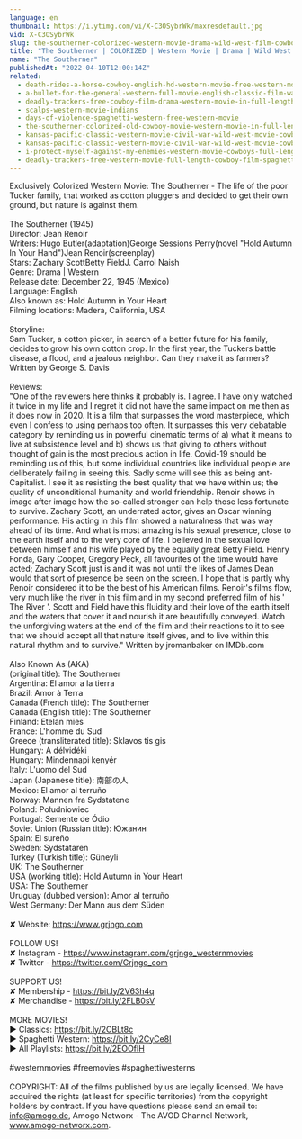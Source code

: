 ```yaml
---
language: en
thumbnail: https://i.ytimg.com/vi/X-C3OSybrWk/maxresdefault.jpg
vid: X-C3OSybrWk
slug: the-southerner-colorized-western-movie-drama-wild-west-film-cowboys
title: "The Southerner | COLORIZED | Western Movie | Drama | Wild West Film | Cowboys"
name: "The Southerner"
publishedAt: "2022-04-10T12:00:14Z"
related:
  - death-rides-a-horse-cowboy-english-hd-western-movie-free-western-movies
  - a-bullet-for-the-general-western-full-movie-english-classic-film-watchfree-cowboyfilm
  - deadly-trackers-free-cowboy-film-drama-western-movie-in-full-length
  - scalps-western-movie-indians
  - days-of-violence-spaghetti-western-free-western-movie
  - the-southerner-colorized-old-cowboy-movie-western-movie-in-full-length
  - kansas-pacific-classic-western-movie-civil-war-wild-west-movie-cowboys
  - kansas-pacific-classic-western-movie-civil-war-wild-west-movie-cowboys
  - i-protect-myself-against-my-enemies-western-movie-cowboys-full-length-wild-west
  - deadly-trackers-free-western-movie-full-length-cowboy-film-spaghetti-western-free-movie
---
```


Exclusively Colorized Western Movie: The Southerner - The life of the poor Tucker family, that worked as cotton pluggers and decided to get their own ground, but nature is against them.<br />
<br />
The Southerner (1945)<br />
Director: Jean Renoir<br />
Writers: Hugo Butler(adaptation)George Sessions Perry(novel "Hold Autumn In Your Hand")Jean Renoir(screenplay)<br />
Stars: Zachary ScottBetty FieldJ. Carrol Naish<br />
Genre: Drama | Western<br />
Release date: December 22, 1945 (Mexico)<br />
Language: English<br />
Also known as: Hold Autumn in Your Heart<br />
Filming locations: Madera, California, USA<br />
<br />
Storyline:<br />
Sam Tucker, a cotton picker, in search of a better future for his family, decides to grow his own cotton crop. In the first year, the Tuckers battle disease, a flood, and a jealous neighbor. Can they make it as farmers? Written by George S. Davis<br />
<br />
Reviews:<br />
"One of the reviewers here thinks it probably is. I agree. I have only watched it twice in my life and I regret it did not have the same impact on me then as it does now in 2020. It is a film that surpasses the word masterpiece, which even I confess to using perhaps too often. It surpasses this very debatable category by reminding us in powerful cinematic terms of a) what it means to live at subsistence level and b) shows us that giving to others without thought of gain is the most precious action in life. Covid-19 should be reminding us of this, but some individual countries like individual people are deliberately failing in seeing this. Sadly some will see this as being ant-Capitalist. I see it as resisting the best quality that we have within us; the quality of unconditional humanity and world friendship. Renoir shows in image after image how the so-called stronger can help those less fortunate to survive. Zachary Scott, an underrated actor, gives an Oscar winning performance. His acting in this film showed a naturalness that was way ahead of its time. And what is most amazing is his sexual presence, close to the earth itself and to the very core of life. I believed in the sexual love between himself and his wife played by the equally great Betty Field. Henry Fonda, Gary Cooper, Gregory Peck, all favourites of the time would have acted; Zachary Scott just is and it was not until the likes of James Dean would that sort of presence be seen on the screen. I hope that is partly why Renoir considered it to be the best of his American films. Renoir's films flow, very much like the river in this film and in my second preferred film of his ' The River '. Scott and Field have this fluidity and their love of the earth itself and the waters that cover it and nourish it are beautifully conveyed. Watch the unforgiving waters at the end of the film and their reactions to it to see that we should accept all that nature itself gives, and to live within this natural rhythm and to survive." Written by jromanbaker on IMDb.com<br />
<br />
Also Known As (AKA)<br />
(original title): The Southerner<br />
Argentina: El amor a la tierra<br />
Brazil: Amor à Terra<br />
Canada (French title): The Southerner<br />
Canada (English title): The Southerner<br />
Finland: Etelän mies<br />
France: L'homme du Sud<br />
Greece (transliterated title): Sklavos tis gis<br />
Hungary: A délvidéki<br />
Hungary: Mindennapi kenyér<br />
Italy: L'uomo del Sud<br />
Japan (Japanese title): 南部の人<br />
Mexico: El amor al terruño<br />
Norway: Mannen fra Sydstatene<br />
Poland: Południowiec<br />
Portugal: Semente de Ódio<br />
Soviet Union (Russian title): Южанин<br />
Spain: El sureño<br />
Sweden: Sydstataren<br />
Turkey (Turkish title): Güneyli<br />
UK: The Southerner<br />
USA (working title): Hold Autumn in Your Heart<br />
USA: The Southerner<br />
Uruguay (dubbed version): Amor al terruño<br />
West Germany: Der Mann aus dem Süden<br />
<br />
✘ Website: https://www.grjngo.com<br />
<br />
FOLLOW US!<br />
✘ Instagram - https://www.instagram.com/grjngo_westernmovies<br />
✘ Twitter - https://twitter.com/Grjngo_com<br />
<br />
SUPPORT US!<br />
✘ Membership - https://bit.ly/2V63h4q<br />
✘ Merchandise - https://bit.ly/2FLB0sV<br />
<br />
MORE MOVIES! <br />
► Classics: https://bit.ly/2CBLt8c <br />
► Spaghetti Western: https://bit.ly/2CyCe8I <br />
► All Playlists: https://bit.ly/2EOOfIH <br />
<br />
#westernmovies #freemovies #spaghettiwesterns<br />
<br />
COPYRIGHT: All of the films published by us are legally licensed. We have acquired the rights (at least for specific territories) from the copyright holders by contract. If you have questions please send an email to: info@amogo.de, Amogo Networx - The AVOD Channel Network, www.amogo-networx.com.